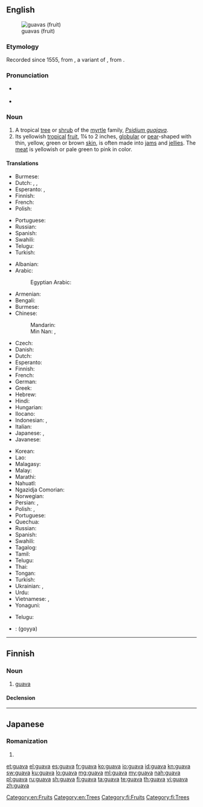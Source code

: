 ==English==
{{wikipedia}}
[[Image:Psidium guajava fruit.jpg|thumb|guavas (fruit)]]

===Etymology===
Recorded since 1555, from {{etyl|es|en}} {{term|guaya|lang=es}}, a variant of {{term|guayaba|lang=es}}, from {{etyl|arw|en}} {{term|guayabo||guava tree|lang=arw}}.

===Pronunciation===
* {{a|US}} {{IPA|/ˈɡwɑvə/|lang=en}}
* {{rhymes|ɑːvə|lang=en}}

===Noun===
{{en-noun}}

# A tropical [[tree]] or [[shrub]] of the [[myrtle]] family, ''[[Psidium guajava]]''.
# Its yellowish [[tropical]] [[fruit]], 1¼ to 2 inches, [[globular]] or [[pear]]-shaped with thin, yellow, green or brown [[skin]], is often made into [[jam]]s and [[jelly|jellies]]. The [[meat]] is yellowish or pale green to pink in color.

====Translations====
{{trans-top|tree or shrub}}
* Burmese: {{t|my|မာလကာပင်|tr=mà-là-kà-pin|sc=Mymr}}
* Dutch: {{t+|nl|guave}}, {{t|nl|guaveboom}}, {{t|nl|guavestruik}}
* Esperanto: {{t|eo|gujavujo}}, {{t|eo|gujavarbo}}
* Finnish: {{t+|fi|guava}}
* French: {{t+|fr|goyavier|m}}
* Polish: {{t|pl|guawa|f}}
{{trans-mid}}
* Portuguese: {{t|pt|goiabeira|f}}
* Russian: {{t+|ru|гуа́ва|f|sc=Cyrl}}
* Spanish: {{t+|es|guayabo}}
* Swahili: {{t+|sw|mpera}}
* Telugu: {{t+|te|జామచెట్టు}}
* Turkish: {{t|tr|guava}}
{{trans-bottom}}

{{trans-top|fruit}}
* Albanian: {{t|sq|gujava|f}}
* Arabic: {{t|ar|غوافة|f|tr=ḡuwāfa}}
*: Egyptian Arabic: {{t|arz|جوافة|f|tr=gawafa|sc=Arab}}
* Armenian: {{t|hy|գուավա}}
* Bengali: {{t|bn|পেয়ারা|tr=peyara|sc=Beng}}
* Burmese: {{t|my|မာလကာသီး|tr=mà-la-kà-thí|sc=Mymr}}
* Chinese:
*: Mandarin: {{t+|cmn|番石榴|tr=fānshíliu|sc=Hani}}
*: Min Nan: {{t+|nan|林菝仔|tr=ná-pua̍t-á, ná-pa̍t-á|sc=Hans}}, {{t+|nan|菝仔|tr=pua̍t-á, pa̍t-á|sc=Hans}}
* Czech: {{t|cs|guava}}
* Danish: {{t|da|guava}}
* Dutch: {{t+|nl|guave}}
* Esperanto: {{t|eo|gujavo}}
* Finnish: {{t+|fi|guava}}
* French: {{t+|fr|goyave|f}}
* German: {{t+|de|Guave|f}}
* Greek: {{t|el|γκουάβα|f}}
* Hebrew: {{t|he|גויאבה|f|tr=guyava|sc=Hebr}}
* Hindi: {{t|hi|अमरूद|tr=amrūd|sc=Deva}}
* Hungarian: {{t|hu|gujávafa}}
* Ilocano: {{t|ilo|bayabas}}
* Indonesian: {{t+|id|jambu batu}}, {{t+|id|jambu biji}}
* Italian: {{t|it|guava|f}}
* Japanese: {{t|ja|グアバ|tr=guaba}}, {{t|ja|グアヴァ|tr=guava|sc=Jpan}}
* Javanese: {{t|jv|jambu kluthuk}}
{{trans-mid}}
* Korean: {{t|ko|구아바|f|sc=Hang}}
* Lao: {{t+|lo|ໝາກສີດາ|tr=mai sida|sc=Laoo}}
* Malagasy: {{t+|mg|goavy}}
* Malay: {{t|ms|jambu batu}}
* Marathi: {{t|mr|पेरू|tr=perū|sc=Deva}}
* Nahuatl: {{t+|nah|xālxocotl}}
* Ngazidja Comorian: {{t|zdj|pera|c5|c6}}
* Norwegian: {{t|no|guava}}
* Persian: {{t+|fa|گواوا|tr=gvâvâ|sc=fa-Arab}}, {{t+|fa|امرود|tr=amrud|sc=fa-Arab}}
* Polish: {{t|pl|gujawa|f}}, {{t|pl|guawa|f}}
* Portuguese: {{t+|pt|goiaba|f}}
* Quechua: {{t|qu|sawintu}}
* Russian: {{t+|ru|гуа́ва|f}}
* Spanish: {{t+|es|guayaba|f}}
* Swahili: {{t+|sw|pera}}
* Tagalog: {{t|tl|bayabas}}
* Tamil: {{t+|ta|கொய்யா|tr=koyyā|sc=Taml}}
* Telugu: {{t+|te|జామపండు}}
* Thai: {{t+|th|ฝรั่ง|tr=farang}}
* Tongan: {{t|to|kuava}}
* Turkish: {{t|tr|guava}}
* Ukrainian: {{t|uk|гуая́ва|f}}, {{t|uk|гуа́ва|f}}
* Urdu: {{t|ur|امرود|tr=amrūd|sc=ur-Arab}}
* Vietnamese: {{t+|vi|ổi}}, {{t|vi|trái ổi}}
* Yonaguni: {{t|yoi|バンシル|tr=baŋshiru}}
{{trans-bottom}}

{{checktrans-top}}
* Telugu: {{t+check|te|జామ}}
* {{ttbc|ta}}: (goyya)
{{trans-bottom}}

[[Category:en:Fruits]]
[[Category:en:Trees]]

----

==Finnish==

===Noun===
{{fi-noun}}

# [[#English|guava]]

====Declension====
{{fi-decl-kala|guav|||a}}

[[Category:fi:Fruits]]
[[Category:fi:Trees]]

----

==Japanese==

===Romanization===
{{ja-romaji}}

# {{ja-romanization of|グアヴァ}}

[[et:guava]]
[[el:guava]]
[[es:guava]]
[[fr:guava]]
[[ko:guava]]
[[io:guava]]
[[id:guava]]
[[kn:guava]]
[[sw:guava]]
[[ku:guava]]
[[lo:guava]]
[[mg:guava]]
[[ml:guava]]
[[my:guava]]
[[nah:guava]]
[[pl:guava]]
[[ru:guava]]
[[sh:guava]]
[[fi:guava]]
[[ta:guava]]
[[te:guava]]
[[th:guava]]
[[vi:guava]]
[[zh:guava]]